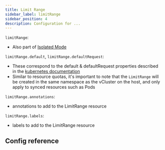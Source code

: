 ```yaml
---
title: Limit Range
sidebar_label: limitRange
sidebar_position: 4
description: Configuration for ...
---
```



`limitRange`:
- Also part of [Isolated Mode](https://www.vcluster.com/docs/security/isolated-mode)

`limitRange.default`, `limitRange.defaultRequest`:
- These correspond to the default & defaultRequest properties described in the [kubernetes documentation](https://kubernetes.io/docs/concepts/policy/limit-range/)
- Similar to resource quotas, it's important to note that the `LimitRange` will be created in the same namespace as the vCluster on the host, and only apply to synced resources such as Pods

`limitRange.annotations`:
- annotations to add to the LimitRange resource

`limitRange.labels`:
- labels to add to the LimitRange resource

## Config reference

<LimitRange/>